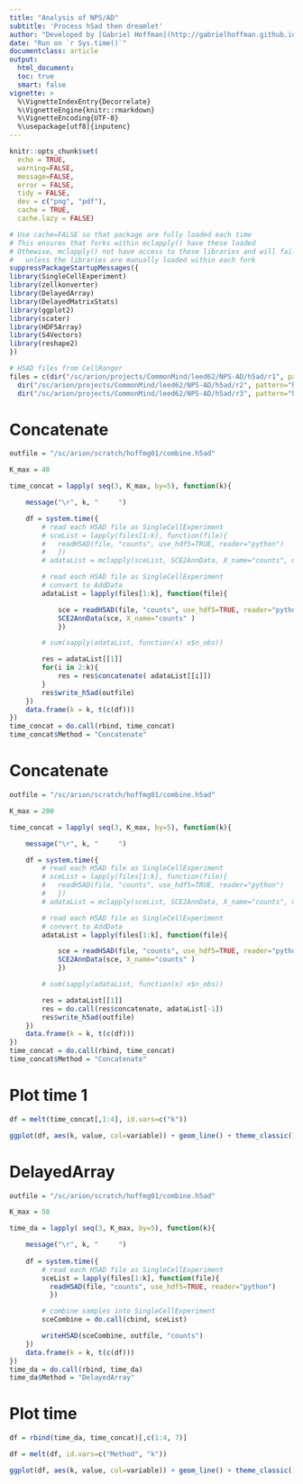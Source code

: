 ```yaml
---
title: "Analysis of NPS/AD"
subtitle: 'Process h5ad then dreamlet'
author: "Developed by [Gabriel Hoffman](http://gabrielhoffman.github.io/)"
date: "Run on `r Sys.time()`"
documentclass: article
output: 
  html_document:
  toc: true
  smart: false
vignette: >
  %\VignetteIndexEntry{Decorrelate}
  %\VignetteEngine{knitr::rmarkdown}
  %\VignetteEncoding{UTF-8}
  %\usepackage[utf8]{inputenc}
---
```



<!--- 

cd /hpc/users/hoffmg01/work/nps_ad
R
# rm -rf min_example_cache/

system("ml git; git pull")
rmarkdown::render("min_example.Rmd");


# https://hoffmg01.u.hpc.mssm.edu/nps_ad/

--->




```r
knitr::opts_chunk$set(
  echo = TRUE,
  warning=FALSE,
  message=FALSE,
  error = FALSE,
  tidy = FALSE,
  dev = c("png", "pdf"),
  cache = TRUE,
  cache.lazy = FALSE)
```

```r
# Use cache=FALSE so that package are fully loaded each time
# This ensures that forks within mclapply() have these loaded
# Othewise, mclapply() not have access to these libraries and will fail 
#   unless the libraries are manually loaded within each fork
suppressPackageStartupMessages({
library(SingleCellExperiment)
library(zellkonverter)
library(DelayedArray)
library(DelayedMatrixStats)
library(ggplot2)
library(scater)
library(HDF5Array)
library(S4Vectors)
library(reshape2)
})

# H5AD files from CellRanger
files = c(dir("/sc/arion/projects/CommonMind/leed62/NPS-AD/h5ad/r1", pattern="h5ad", full.names=TRUE, recursive=TRUE),
  dir("/sc/arion/projects/CommonMind/leed62/NPS-AD/h5ad/r2", pattern="h5ad", full.names=TRUE, recursive=TRUE),
  dir("/sc/arion/projects/CommonMind/leed62/NPS-AD/h5ad/r3", pattern="h5ad", full.names=TRUE, recursive=TRUE))
```




# Concatenate
```r
outfile = "/sc/arion/scratch/hoffmg01/combine.h5ad"

K_max = 40

time_concat = lapply( seq(3, K_max, by=5), function(k){

	message("\r", k, "     ")

	df = system.time({
		# read each H5AD file as SingleCellExperiment
		# sceList = lapply(files[1:k], function(file){
		#   readH5AD(file, "counts", use_hdf5=TRUE, reader="python")
		#   })		
		# adataList = mclapply(sceList, SCE2AnnData, X_name="counts", mc.cores=10)

		# read each H5AD file as SingleCellExperiment
		# convert to AddData
		adataList = lapply(files[1:k], function(file){

			sce = readH5AD(file, "counts", use_hdf5=TRUE, reader="python")
			SCE2AnnData(sce, X_name="counts" )
			})

		# sum(sapply(adataList, function(x) x$n_obs))

		res = adataList[[1]]
		for(i in 2:k){
			res = res$concatenate( adataList[[i]])
		}
		res$write_h5ad(outfile)
	})
	data.frame(k = k, t(c(df)))
})
time_concat = do.call(rbind, time_concat)
time_concat$Method = "Concatenate"
```






# Concatenate
```r
outfile = "/sc/arion/scratch/hoffmg01/combine.h5ad"

K_max = 200

time_concat = lapply( seq(3, K_max, by=5), function(k){

	message("\r", k, "     ")

	df = system.time({
		# read each H5AD file as SingleCellExperiment
		# sceList = lapply(files[1:k], function(file){
		#   readH5AD(file, "counts", use_hdf5=TRUE, reader="python")
		#   })		
		# adataList = mclapply(sceList, SCE2AnnData, X_name="counts", mc.cores=10)

		# read each H5AD file as SingleCellExperiment
		# convert to AddData
		adataList = lapply(files[1:k], function(file){

			sce = readH5AD(file, "counts", use_hdf5=TRUE, reader="python")
			SCE2AnnData(sce, X_name="counts" )
			})

		# sum(sapply(adataList, function(x) x$n_obs))

		res = adataList[[1]]
		res = do.call(res$concatenate, adataList[-1])
		res$write_h5ad(outfile)
	})
	data.frame(k = k, t(c(df)))
})
time_concat = do.call(rbind, time_concat)
time_concat$Method = "Concatenate"
```








# Plot time 1
```r
df = melt(time_concat[,1:4], id.vars=c("k"))

ggplot(df, aes(k, value, col=variable)) + geom_line() + theme_classic() + theme(aspect.ratio=1) + xlab("Number of samples") + ylab("Time (sec)") + ylim(0, NA)
```



# DelayedArray
```r
outfile = "/sc/arion/scratch/hoffmg01/combine.h5ad"

K_max = 50

time_da = lapply( seq(3, K_max, by=5), function(k){

	message("\r", k, "     ")
 
	df = system.time({
		# read each H5AD file as SingleCellExperiment
		sceList = lapply(files[1:k], function(file){
		  readH5AD(file, "counts", use_hdf5=TRUE, reader="python")
		  })

		# combine samples into SingleCellExperiment
		sceCombine = do.call(cbind, sceList)

		writeH5AD(sceCombine, outfile, "counts")
	})
	data.frame(k = k, t(c(df)))
})
time_da = do.call(rbind, time_da)
time_da$Method = "DelayedArray"
```

# Plot time
```r
df = rbind(time_da, time_concat)[,c(1:4, 7)]

df = melt(df, id.vars=c("Method", "k"))

ggplot(df, aes(k, value, col=variable)) + geom_line() + theme_classic() + theme(aspect.ratio=1) + xlab("Number of samples") + ylab("Time (sec)") + facet_wrap(~Method) + ylim(0, NA)
```









